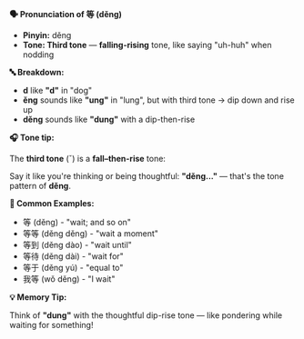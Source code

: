 **🗣️ Pronunciation of 等 (děng)**

- **Pinyin:** děng
- **Tone: Third tone** — **falling-rising** tone, like saying "uh-huh" when nodding

**🔤 Breakdown:**

- **d** like **"d"** in "dog"
- **ěng** sounds like **"ung"** in "lung", but with third tone → dip down and rise up
- **děng** sounds like **"dung"** with a dip-then-rise

**🎧 Tone tip:**

The **third tone** (ˇ) is a **fall–then-rise** tone:

Say it like you're thinking or being thoughtful: **"děng..."** — that's the tone pattern of **děng**.

**📝 Common Examples:**

- 等 (děng) - "wait; and so on"
- 等等 (děng děng) - "wait a moment"
- 等到 (děng dào) - "wait until"
- 等待 (děng dài) - "wait for"
- 等于 (děng yú) - "equal to"
- 我等 (wǒ děng) - "I wait"

**💡 Memory Tip:**

Think of **"dung"** with the thoughtful dip-rise tone — like pondering while waiting for something!